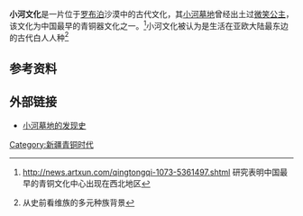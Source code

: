 
'''小河文化'''是一片位于[[罗布泊|罗布泊]]沙漠中的古代文化，其[[小河墓地|小河墓地]]曾经出土过[[微笑公主|微笑公主]]，该文化为中国最早的青铜器文化之一。<ref>http://news.artxun.com/qingtongqi-1073-5361497.shtml {{Wayback|url=http://news.artxun.com/qingtongqi-1073-5361497.shtml |date=20160305024844 }} 研究表明中国最早的青铜文化中心出现在西北地区</ref>小河文化被认为是生活在亚欧大陆最东边的古代白人人种<ref>{{cite web |url=http://epaper.bjnews.com.cn/html/2009-07/29/content_389392.htm |title=存档副本 |accessdate=2010-06-26 |deadurl=yes |archiveurl=https://web.archive.org/web/20120109074543/http://epaper.bjnews.com.cn/html/2009-07/29/content_389392.htm |archivedate=2012-01-09 }} 从史前看维族的多元种族背景</ref>

==参考资料==
{{reflist}}

==外部链接==
*[https://web.archive.org/web/20090106113314/http://www.cngsda.net/wenhuaxinxi/20070201/130.html 小河墓地的发现史]
{{Neolithic cultures of China}}
[[Category:新疆青铜时代|Category:新疆青铜时代]]